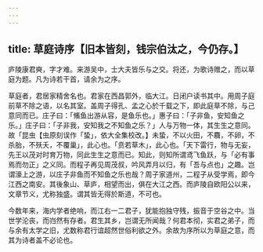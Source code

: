 ```yaml
---
---
---
```

title: 草庭诗序【旧本皆刻，钱宗伯汰之，今仍存。】
---



庐陵康君奭，字才难。来游吴中，士大夫皆乐与之交。将还，为歌诗赠之，而以草庭为题。凡为诗若干首，请余为之序。

草庭者，君居家精舍名也。君家在西昌郭外，临大江。日闭户读书其中。用周子庭前草不除之语，以名其室。盖周子得孔、孟之心於千载之下，即此庭草不除，与己意同而已。庄子曰：「鯈鱼出游从容，是鱼乐也。」惠子曰：「子非鱼，安知鱼之乐。」庄子曰：「子非我，安知我之不知鱼之乐？」人与万物一体，其生生之意同。故「昆虫【虫原刻误作「蛰」，依大全集校改。】未蛰，不以火田，不麛，不卵，不杀胎，不殀夭，不覆巢」，此心也。「贲若草木」，此心也。「天下雷行，物与无妄，先王以茂对时育万物，同此生生之意而已。知此，则知所谓鸢飞鱼跃，与「必有事焉而勿正」之义同。而程子再见周茂叔，吟风弄月以归，有「吾与点也」之趣。岂谓濠上之游，以庄子非鱼而不知鱼之乐也哉？周子家道州，二程子从受学焉，即今江西之南安。其後象山、草庐，相望而出，俱在大江之西。而庐陵自欧阳公以来，文章节义，尤称独盛。谓其皆无得於斯道，不可也。

今数年来，海内学者绝响，而江右一二君子，犹能抱独守残，振音于空谷之中。当世学沦丧，而岿然有存者。君生其乡，岂谓无所闻哉？何君本彻，实君之弟子，而与余有太学之旧，尤数称君行谊超然世俗利欲之外。余故为序所以为草庭之意，而其为诗者盖不必论也。